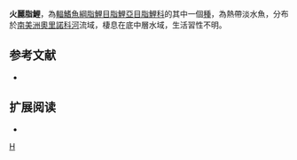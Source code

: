 {{Speciesbox 
| taxon = Astyanax scintillans
| status = NE
| status_system = IUCN3.1
| authority =  [[Myers|Myers]], 1928
| synonyms = 
}}
'''火麗脂鯉'''，為[[輻鰭魚綱|輻鰭魚綱]][[脂鯉目|脂鯉目]][[脂鯉亞目|脂鯉亞目]][[脂鯉科|脂鯉科]]的其中一個[[種|種]]，為熱帶淡水魚，分布於[[南美洲|南美洲]][[奧里諾科河|奧里諾科河]]流域，棲息在底中層水域，生活習性不明。

==参考文献==
{{refbegin}}
*{{FishBase_species|genus=Astyanax|species=scintillans|year=2013|month=11}}
{{refend}}

== 扩展阅读 ==
{{refbegin}}
*{{wikispecies-inline|Astyanax scintillans|火麗脂鯉}}
{{refend}}
{{Taxonbar|from=Q5619317}}

[[Category:麗脂鯉屬|H]]


{{魚類小作品}}